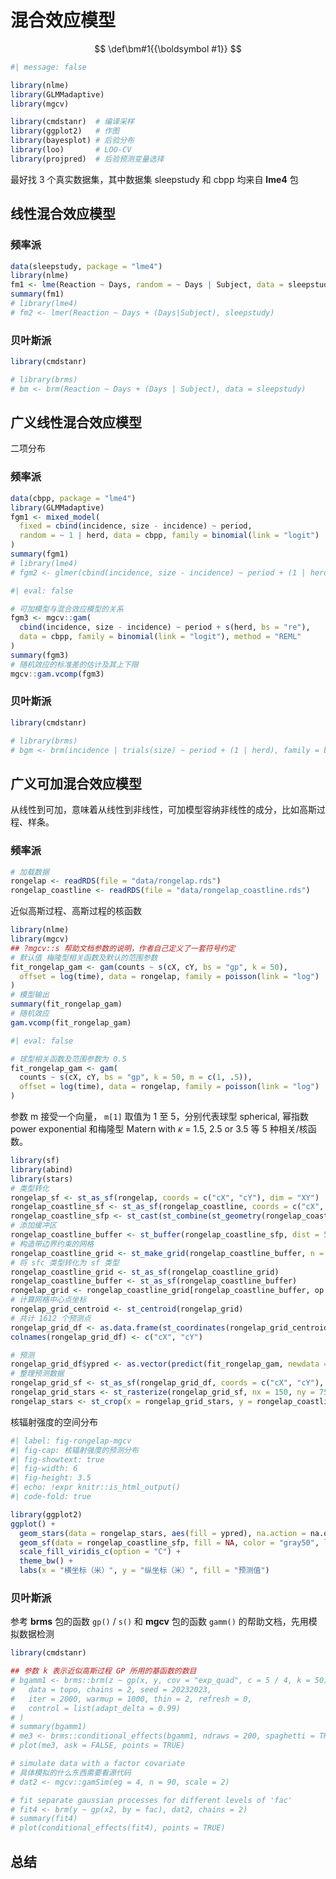 # 混合效应模型 {#sec-mixed-effects-models}

::: hidden
$$
 \def\bm#1{{\boldsymbol #1}}
$$
:::

```r
#| message: false

library(nlme)
library(GLMMadaptive)
library(mgcv)

library(cmdstanr)  # 编译采样
library(ggplot2)   # 作图
library(bayesplot) # 后验分布
library(loo)       # LOO-CV
library(projpred)  # 后验预测变量选择
```

最好找 3 个真实数据集，其中数据集 sleepstudy 和 cbpp 均来自 **lme4** 包

## 线性混合效应模型 {#sec-lmm}

### 频率派

```r
data(sleepstudy, package = "lme4")
library(nlme)
fm1 <- lme(Reaction ~ Days, random = ~ Days | Subject, data = sleepstudy)
summary(fm1)
# library(lme4)
# fm2 <- lmer(Reaction ~ Days + (Days|Subject), sleepstudy)
```

### 贝叶斯派

```r
library(cmdstanr)

# library(brms)
# bm <- brm(Reaction ~ Days + (Days | Subject), data = sleepstudy)
```

## 广义线性混合效应模型 {#sec-glmm}

二项分布

### 频率派

```r
data(cbpp, package = "lme4")
library(GLMMadaptive)
fgm1 <- mixed_model(
  fixed = cbind(incidence, size - incidence) ~ period,
  random = ~ 1 | herd, data = cbpp, family = binomial(link = "logit")
)
summary(fgm1)
# library(lme4)
# fgm2 <- glmer(cbind(incidence, size - incidence) ~ period + (1 | herd), family = binomial("logit"), data = cbpp)
```

```r
#| eval: false

# 可加模型与混合效应模型的关系
fgm3 <- mgcv::gam(
  cbind(incidence, size - incidence) ~ period + s(herd, bs = "re"),
  data = cbpp, family = binomial(link = "logit"), method = "REML"
)
summary(fgm3)
# 随机效应的标准差的估计及其上下限
mgcv::gam.vcomp(fgm3)
```

### 贝叶斯派

```r
library(cmdstanr)

# library(brms)
# bgm <- brm(incidence | trials(size) ~ period + (1 | herd), family = binomial("logit"), data = cbpp)
```

## 广义可加混合效应模型 {#sec-gamm}

从线性到可加，意味着从线性到非线性，可加模型容纳非线性的成分，比如高斯过程、样条。

### 频率派

```r
# 加载数据
rongelap <- readRDS(file = "data/rongelap.rds")
rongelap_coastline <- readRDS(file = "data/rongelap_coastline.rds")
```

近似高斯过程、高斯过程的核函数

```r
library(nlme)
library(mgcv)
## ?mgcv::s 帮助文档参数的说明，作者自己定义了一套符号约定
# 默认值 梅隆型相关函数及默认的范围参数
fit_rongelap_gam <- gam(counts ~ s(cX, cY, bs = "gp", k = 50),
  offset = log(time), data = rongelap, family = poisson(link = "log")
)
# 模型输出
summary(fit_rongelap_gam)
# 随机效应
gam.vcomp(fit_rongelap_gam)
```

```r
#| eval: false

# 球型相关函数及范围参数为 0.5
fit_rongelap_gam <- gam(
  counts ~ s(cX, cY, bs = "gp", k = 50, m = c(1, .5)),
  offset = log(time), data = rongelap, family = poisson(link = "log")
)
```

参数 m 接受一个向量， `m[1]` 取值为 1 至 5，分别代表球型 spherical, 幂指数 power exponential 和梅隆型 Matern with $\kappa$ = 1.5, 2.5 or 3.5 等 5 种相关/核函数。

```r
library(sf)
library(abind)
library(stars)
# 类型转化
rongelap_sf <- st_as_sf(rongelap, coords = c("cX", "cY"), dim = "XY")
rongelap_coastline_sf <- st_as_sf(rongelap_coastline, coords = c("cX", "cY"), dim = "XY")
rongelap_coastline_sfp <- st_cast(st_combine(st_geometry(rongelap_coastline_sf)), "POLYGON")
# 添加缓冲区
rongelap_coastline_buffer <- st_buffer(rongelap_coastline_sfp, dist = 50)
# 构造带边界约束的网格
rongelap_coastline_grid <- st_make_grid(rongelap_coastline_buffer, n = c(150, 75))
# 将 sfc 类型转化为 sf 类型
rongelap_coastline_grid <- st_as_sf(rongelap_coastline_grid)
rongelap_coastline_buffer <- st_as_sf(rongelap_coastline_buffer)
rongelap_grid <- rongelap_coastline_grid[rongelap_coastline_buffer, op = st_intersects]
# 计算网格中心点坐标
rongelap_grid_centroid <- st_centroid(rongelap_grid)
# 共计 1612 个预测点
rongelap_grid_df <- as.data.frame(st_coordinates(rongelap_grid_centroid))
colnames(rongelap_grid_df) <- c("cX", "cY")

# 预测
rongelap_grid_df$ypred <- as.vector(predict(fit_rongelap_gam, newdata = rongelap_grid_df, type = "response")) 
# 整理预测数据
rongelap_grid_sf <- st_as_sf(rongelap_grid_df, coords = c("cX", "cY"), dim = "XY")
rongelap_grid_stars <- st_rasterize(rongelap_grid_sf, nx = 150, ny = 75)
rongelap_stars <- st_crop(x = rongelap_grid_stars, y = rongelap_coastline_sfp)
```

核辐射强度的空间分布

```r
#| label: fig-rongelap-mgcv
#| fig-cap: 核辐射强度的预测分布
#| fig-showtext: true
#| fig-width: 6
#| fig-height: 3.5
#| echo: !expr knitr::is_html_output()
#| code-fold: true

library(ggplot2)
ggplot() +
  geom_stars(data = rongelap_stars, aes(fill = ypred), na.action = na.omit) +
  geom_sf(data = rongelap_coastline_sfp, fill = NA, color = "gray50", linewidth = 0.5) +
  scale_fill_viridis_c(option = "C") +
  theme_bw() +
  labs(x = "横坐标（米）", y = "纵坐标（米）", fill = "预测值")
```

### 贝叶斯派

参考 **brms** 包的函数 `gp()` / `s()` 和 **mgcv** 包的函数 `gamm()` 的帮助文档，先用模拟数据检测

```r
library(cmdstanr)

## 参数 k 表示近似高斯过程 GP 所用的基函数的数目
# bgamm1 <- brms::brm(z ~ gp(x, y, cov = "exp_quad", c = 5 / 4, k = 50),
#   data = topo, chains = 2, seed = 20232023,
#   iter = 2000, warmup = 1000, thin = 2, refresh = 0,
#   control = list(adapt_delta = 0.99)
# )
# summary(bgamm1)
# me3 <- brms::conditional_effects(bgamm1, ndraws = 200, spaghetti = TRUE)
# plot(me3, ask = FALSE, points = TRUE)
```

```r
# simulate data with a factor covariate
# 具体模拟的什么东西需要看源代码
# dat2 <- mgcv::gamSim(eg = 4, n = 90, scale = 2)

# fit separate gaussian processes for different levels of 'fac'
# fit4 <- brm(y ~ gp(x2, by = fac), dat2, chains = 2)
# summary(fit4)
# plot(conditional_effects(fit4), points = TRUE)
```

## 总结 {#sec-mixed-effects-summary}
